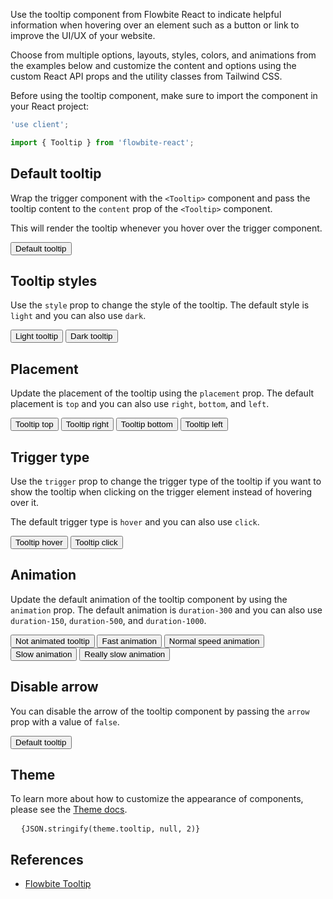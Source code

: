 
Use the tooltip component from Flowbite React to indicate helpful information when hovering over an element such as a button or link to improve the UI/UX of your website.

Choose from multiple options, layouts, styles, colors, and animations from the examples below and customize the content and options using the custom React API props and the utility classes from Tailwind CSS.

Before using the tooltip component, make sure to import the component in your React project:

```jsx
'use client';

import { Tooltip } from 'flowbite-react';
```

## Default tooltip

Wrap the trigger component with the `<Tooltip>` component and pass the tooltip content to the `content` prop of the `<Tooltip>` component.

This will render the tooltip whenever you hover over the trigger component.

<CodePreview importFlowbiteReact="Button, Tooltip" title="Default tooltip">
  <Tooltip content="Tooltip content">
    <Button>Default tooltip</Button>
  </Tooltip>
</CodePreview>

## Tooltip styles

Use the `style` prop to change the style of the tooltip. The default style is `light` and you can also use `dark`.

<CodePreview importFlowbiteReact="Button, Tooltip" title="Tooltip styles" className="flex gap-2">
  <Tooltip content="Tooltip content" style="light">
    <Button>Light tooltip</Button>
  </Tooltip>
  <Tooltip content="Tooltip content" style="dark">
    <Button>Dark tooltip</Button>
  </Tooltip>
</CodePreview>

## Placement

Update the placement of the tooltip using the `placement` prop. The default placement is `top` and you can also use `right`, `bottom`, and `left`.

<CodePreview importFlowbiteReact="Button, Tooltip" title="Placement" className="flex gap-2">
  <Tooltip content="Tooltip content" placement="top">
    <Button>Tooltip top</Button>
  </Tooltip>
  <Tooltip content="Tooltip content" placement="right">
    <Button>Tooltip right</Button>
  </Tooltip>
  <Tooltip content="Tooltip content" placement="bottom">
    <Button>Tooltip bottom</Button>
  </Tooltip>
  <Tooltip content="Tooltip content" placement="left">
    <Button>Tooltip left</Button>
  </Tooltip>
</CodePreview>

## Trigger type

Use the `trigger` prop to change the trigger type of the tooltip if you want to show the tooltip when clicking on the trigger element instead of hovering over it.

The default trigger type is `hover` and you can also use `click`.

<CodePreview importFlowbiteReact="Button, Tooltip" title="Triggering" className="flex gap-2">
  <Tooltip content="Tooltip content" trigger="hover">
    <Button>Tooltip hover</Button>
  </Tooltip>
  <Tooltip content="Tooltip content" trigger="click">
    <Button>Tooltip click</Button>
  </Tooltip>
</CodePreview>

## Animation

Update the default animation of the tooltip component by using the `animation` prop. The default animation is `duration-300` and you can also use `duration-150`, `duration-500`, and `duration-1000`.

<CodePreview importFlowbiteReact="Button, Tooltip" title="Animation" className="flex flex-wrap gap-2">
  <Tooltip content="Tooltip content" animation={false}>
    <Button>Not animated tooltip</Button>
  </Tooltip>
  <Tooltip content="Tooltip content" animation="duration-150">
    <Button>Fast animation</Button>
  </Tooltip>
  <Tooltip content="Tooltip content" animation="duration-300">
    <Button>Normal speed animation</Button>
  </Tooltip>
  <Tooltip content="Tooltip content" animation="duration-500">
    <Button>Slow animation</Button>
  </Tooltip>
  <Tooltip content="Tooltip content" animation="duration-1000">
    <Button>Really slow animation</Button>
  </Tooltip>
</CodePreview>

## Disable arrow

You can disable the arrow of the tooltip component by passing the `arrow` prop with a value of `false`.

<CodePreview importFlowbiteReact="Button, Tooltip" title="Disable arrow">
  <Tooltip content="Tooltip content" arrow={false}>
    <Button>Default tooltip</Button>
  </Tooltip>
</CodePreview>

## Theme

To learn more about how to customize the appearance of components, please see the [Theme docs](/docs/customize/theme).

<pre className="language-tsx">
  <code>{JSON.stringify(theme.tooltip, null, 2)}</code>
</pre>

## References

- [Flowbite Tooltip](https://flowbite.com/docs/components/tooltips/)
